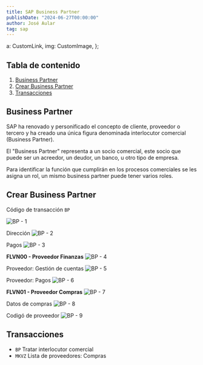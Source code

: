 ```yaml
---
title: SAP Business Partner
publishDate: "2024-06-27T00:00:00"
author: José Aular
tag: sap
---
```


  a: CustomLink,
  img: CustomImage,
};

## Tabla de contenido

1.  [Business Partner](/blog/sap-business-partner#business-partner)
2.  [Crear Business Partner](/blog/sap-business-partner#crear-business-partner)
3.  [Transacciones](/blog/sap-business-partner#transacciones)

## Business Partner

SAP ha renovado y personificado el concepto de cliente, proveedor o tercero y ha creado una única figura
denominada interlocutor comercial (Business Partner).

El "Business Partner" representa a un socio comercial, este socio que puede ser un acreedor, un deudor, un
banco, u otro tipo de empresa.

Para identificar la función que cumplirán en los procesos comerciales se les asigna un rol, un mismo
business partner puede tener varios roles.

## Crear Business Partner

Código de transacción `BP`

![BP - 1](https://res.cloudinary.com/jaular/image/upload/v1719496589/blog/sap-business-partner/bp-1_akezqy.png "BP - 1")

Dirección
![BP - 2](https://res.cloudinary.com/jaular/image/upload/v1719496589/blog/sap-business-partner/bp-2_yy9y6e.png "BP - 2")

Pagos
![BP - 3](https://res.cloudinary.com/jaular/image/upload/v1719496589/blog/sap-business-partner/bp-3_bhyfxr.png "BP - 3")

**FLVN00 - Proveedor Finanzas**
![BP - 4](https://res.cloudinary.com/jaular/image/upload/v1719496590/blog/sap-business-partner/bp-4_dalfjw.png "BP - 4")

Proveedor: Gestión de cuentas
![BP - 5](https://res.cloudinary.com/jaular/image/upload/v1719496590/blog/sap-business-partner/bp-5_wlpszc.png "BP - 5")

Proveedor: Pagos
![BP - 6](https://res.cloudinary.com/jaular/image/upload/v1719496590/blog/sap-business-partner/bp-6_g5mfo9.png "BP - 6")

**FLVN01 - Proveedor Compras**
![BP - 7](https://res.cloudinary.com/jaular/image/upload/v1719496590/blog/sap-business-partner/bp-7_zr6wvj.png "BP - 7")

Datos de compras
![BP - 8](https://res.cloudinary.com/jaular/image/upload/v1719497120/blog/sap-business-partner/bp-8_jqtv80.png "BP - 8")

Codigó de proveedor
![BP - 9](https://res.cloudinary.com/jaular/image/upload/v1719497120/blog/sap-business-partner/bp-9_ak5ply.png "BP - 9")

## Transacciones

- `BP` Tratar interlocutor comercial
- `MKVZ` Lista de proveedores: Compras
